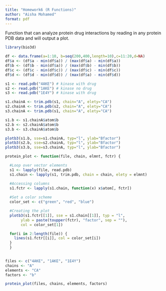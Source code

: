 ```yaml
---
title: "Homework6 (R Functions)"
author: "Aisha Mohamed"
format: pdf
---
```


Function that can analyze protein drug interactions by reading in any protein PDB data and will output a plot. 

```r
library(bio3d)
```

```r
df <- data.frame(a=1:10, b=seq(200,400,length=10),c=11:20,d=NA)
df$a <- (df$a - min(df$a)) / (max(df$a) - min(df$a))
df$b <- (df$b - min(df$a)) / (max(df$b) - min(df$b))
df$c <- (df$c - min(df$c)) / (max(df$c) - min(df$c))
df$d <- (df$d - min(df$d)) / (max(df$a) - min(df$d)) 
```

```r
s1 <- read.pdb("4AKE") # kinase with drug
s2 <- read.pdb("1AKE") # kinase no drug
s3 <- read.pdb("1E4Y") # kinase with drug

s1.chainA <- trim.pdb(s1, chain="A", elety="CA")
s2.chainA <- trim.pdb(s2, chain="A", elety="CA")
s3.chainA <- trim.pdb(s1, chain="A", elety="CA")

s1.b <- s1.chainA$atom$b
s2.b <- s2.chainA$atom$b
s3.b <- s3.chainA$atom$b

plotb3(s1.b, sse=s1.chainA, typ="l", ylab="Bfactor")
plotb3(s2.b, sse=s2.chainA, typ="l", ylab="Bfactor")
plotb3(s3.b, sse=s3.chainA, typ="l", ylab="Bfactor")
```

```r
protein_plot <- function(file, chain, elmnt, fctr) {

  #Loop over vector elements
  s1 <- lapply(file, read.pdb)
  s1.chain <- lapply(s1, trim.pdb, chain = chain, elety = elmnt)

  #Accessing columns 
  s1.fctr <- lapply(s1.chain, function(x) x$atom[, fctr])
  
  #Set a color scheme
  color_set <- c("green", "red", "blue")

  #Creating the plot  
  plotb3(s1.fctr[[1]], sse = s1.chain[[1]], typ = "l",  
       ylab = paste(toupper(fctr), "factor", sep = ""),
       col = color_set[1])

  for(i in 2:length(file)) {
    lines(s1.fctr[[i]], col = color_set[i])  
  }
  }
 
```

```r
files <- c("4AKE", "1AKE", "1E4Y")
chains <- "A"
elements <- "CA"
factors <- "b"

protein_plot(files, chains, elements, factors)

```

